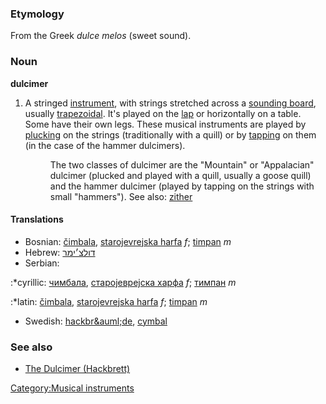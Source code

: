 ===Etymology===
From the Greek ''dulce melos'' (sweet sound).

===Noun===
'''dulcimer'''
{{wikipedia}}
#{{music}} A stringed [[instrument]], with strings stretched across a [[sounding board]], usually [[trapezoid]]al.  It's played on the [[lap]] or horizontally on a table.  Some have their own legs.  These musical instruments are played by [[pluck]]ing on the strings (traditionally with a quill) or by [[tap]]ping on them (in the case of the hammer dulcimers).
#:The two classes of dulcimer are the "Mountain" or "Appalacian" dulcimer (plucked and played with a quill, usually a goose quill) and the hammer dulcimer (played by tapping on the strings with small "hammers").  See also: [[zither]]

====Translations====
*Bosnian: [[čimbala]], [[starojevrejska harfa]] ''f''; [[timpan]] ''m''
*Hebrew: [[דולצ׳ימר]]
*Serbian:
:*cyrillic: [[чимбала]], [[старојеврејска харфа]] ''f''; [[тимпан]] ''m''
:*latin: [[čimbala]], [[starojevrejska harfa]] ''f''; [[timpan]] ''m''
*Swedish: [[hackbr&auml;de]], [[cymbal]]

===See also===
*[http://www.s-hamilton.k12.ia.us/antiqua/dulcimer.htm The Dulcimer (Hackbrett)]
[[Category:Musical instruments]]